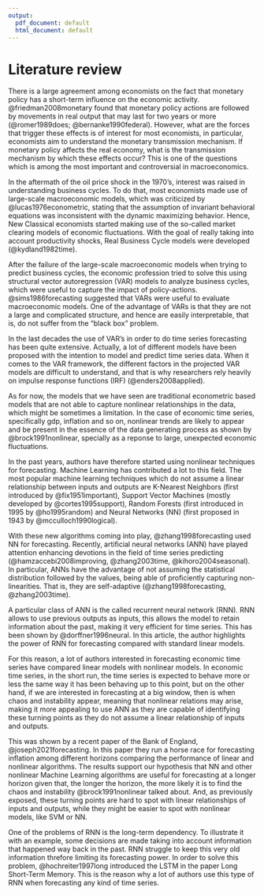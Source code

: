 ```yaml
---
output:
  pdf_document: default
  html_document: default
---
```

# Literature review {#lit-review}

There is a large agreement among economists on the fact that monetary policy has a short-term influence on the economic activity. @friedman2008monetary found that monetary policy actions are followed by movements in real output that may last for two years or more (@romer1989does; @bernanke1990federal). However, what are the forces that trigger these effects is of interest for most economists, in particular, economists aim to understand the monetary transmission mechanism. If monetary policy affects the real economy, what is the transmission mechanism by which these effects occur? This is one of the questions which is among the most important and controversial in macroeconomics.

In the aftermath of the oil price shock in the 1970's, interest was raised in understanding business cycles. To do that, most economists made use of large-scale macroeconomic models, which was criticized by @lucas1976econometric, stating that the assumption of invariant behavioral equations was inconsistent with the dynamic maximizing behavior. Hence, New Classical economists started making use of the so-called market clearing models of economic fluctuations. With the goal of really taking into account productivity shocks, Real Business Cycle models were developed (@kydland1982time).

After the failure of the large-scale macroeconomic models when trying to predict business cycles, the economic profession tried to solve this using structural vector autoregression (VAR) models to analyze business cycles, which were useful to capture the impact of policy-actions. @sims1986forecasting suggested that VARs were useful to evaluate macroeconomic models. One of the advantage of VARs is that they are not a large and complicated structure, and hence are easily interpretable, that is, do not suffer from the “black box” problem.

In the last decades the use of VAR’s in order to do time series forecasting has been quite extensive. Actually, a lot of different models have been proposed with the intention to model and predict time series data. When it comes to the VAR framework, the different factors in the projected VAR models are difficult to understand, and that is why researchers rely heavily on impulse response functions (IRF) (@enders2008applied).

As for now, the models that we have seen are traditional econometric based models that are not able to capture nonlinear relationships in the data, which might be sometimes a limitation. In the case of economic time series, specifically gdp, inflation and so on, nonlinear trends are likely to appear and be present in the essence of the data generating process as shown by @brock1991nonlinear, specially as a reponse to large, unexpected economic fluctuations.

In the past years, authors have therefore started using nonlinear techniques for forecasting. Machine Learning has contributed a lot to this field. The most popular machine learning techniques which do not assume a linear relationship between inputs and outputs are K-Nearest Neighbors (first introduced by @fix1951important), Support Vector Machines (mostly developed by @cortes1995support), Random Forests (first introduced in 1995 by @ho1995random) and Neural Networks (NN) (first proposed in 1943 by @mcculloch1990logical).

With these new algorithms coming into play, @zhang1998forecasting used NN for forecasting. Recently, artificial neural networks (ANN) have played attention enhancing devotions in the field of time series predicting (@hamzaccebi2008improving, @zhang2003time, @kihoro2004seasonal). In particular, ANNs have the advantage of not assuming the statistical distribution followed by the values, being able of proficiently capturing non-linearities. That is, they are self-adaptive (@zhang1998forecasting, @zhang2003time).

A particular class of ANN is the called recurrent neural network (RNN). RNN allows to use previous outputs as inputs, this allows the model to retain information about the past, making it very efficient for time series. This has been shown by @dorffner1996neural. In this article, the author highlights the power of RNN for forecasting compared with standard linear models.

For this reason, a lot of authors interested in forecasting economic time series have compared linear models with nonlinear models. In economic time series, in the short run, the time series is expected to behave more or less the same way it has been behaving up to this point, but on the other hand, if we are interested in forecasting at a big window, then is when chaos and instability appear, meaning that nonlinear relations may arise, making it more appealing to use ANN as they are capable of identifying these turning points as they do not assume a linear relationship of inputs and outputs.

This was shown by a recent paper of the Bank of England, @joseph2021forecasting. In this paper they run a horse race for forecasting inflation among different horizons comparing the performance of linear and nonlinear algorithms. The results support our hypothesis that NN and other nonlinear Machine Learning algorithms are useful for forecasting at a longer horizon given that, the longer the horizon, the more likely it is to find the chaos and instability @brock1991nonlinear talked about. And, as previously exposed, these turning points are hard to spot with linear relationships of inputs and outputs, while they might be easier to spot with nonlinear models, like SVM or NN.

One of the problems of RNN is the long-term dependency. To illustrate it with an example, some decisions are made taking into account information that happened way back in the past. RNN struggle to keep this very old information threfore limiting its forecasting power. In order to solve this problem,  @hochreiter1997long introduced the LSTM in the paper Long Short-Term Memory. This is the reason why a lot of authors use this type of RNN when forecasting any kind of time series.
